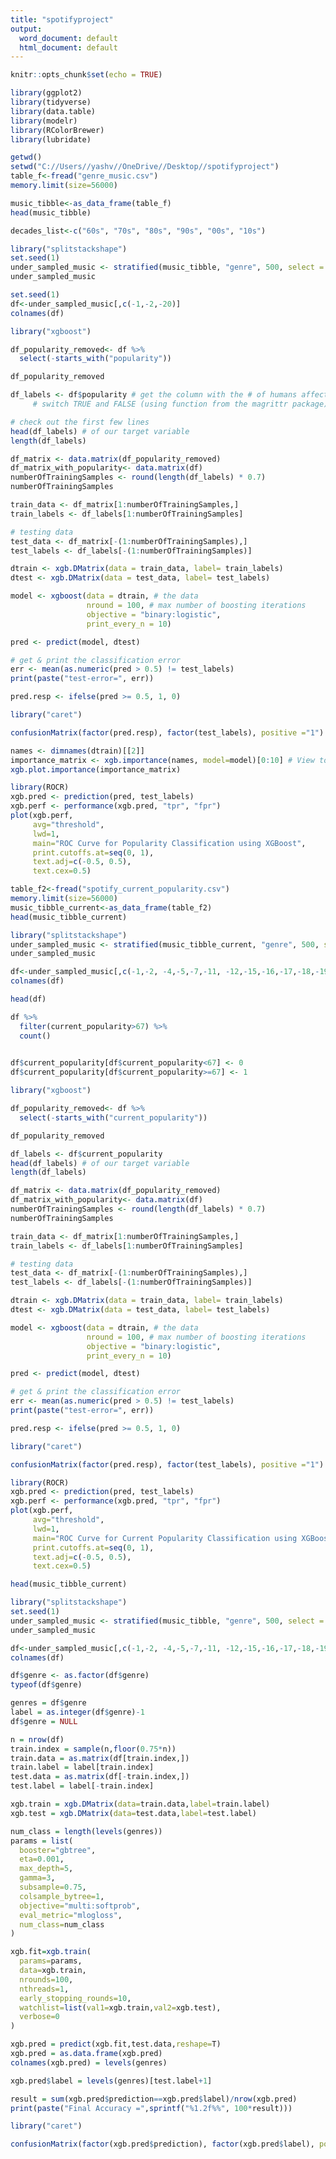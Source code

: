 ```yaml
---
title: "spotifyproject"
output:
  word_document: default
  html_document: default
---
```


```r
knitr::opts_chunk$set(echo = TRUE)
```

```r
library(ggplot2)
library(tidyverse)
library(data.table)
library(modelr)
library(RColorBrewer)
library(lubridate)

```

```r
getwd()
setwd("C://Users//yashv//OneDrive//Desktop//spotifyproject")
table_f<-fread("genre_music.csv")
memory.limit(size=56000)

```

```r
music_tibble<-as_data_frame(table_f)
head(music_tibble)
```

```r
decades_list<-c("60s", "70s", "80s", "90s", "00s", "10s")
```

```r
library("splitstackshape")
set.seed(1) 
under_sampled_music <- stratified(music_tibble, "genre", 500, select = list(genre = c("rap", "pop","r&b", "edm","latin", "rock"))) 
under_sampled_music

```

```r

set.seed(1)
df<-under_sampled_music[,c(-1,-2,-20)]
colnames(df)
```


```r
library("xgboost")

df_popularity_removed<- df %>%
  select(-starts_with("popularity"))

df_popularity_removed
```


```r
df_labels <- df$popularity # get the column with the # of humans affected
     # switch TRUE and FALSE (using function from the magrittr package)

# check out the first few lines
head(df_labels) # of our target variable
length(df_labels)
```

```r
df_matrix <- data.matrix(df_popularity_removed)
df_matrix_with_popularity<- data.matrix(df)
numberOfTrainingSamples <- round(length(df_labels) * 0.7)
numberOfTrainingSamples
```

```r
train_data <- df_matrix[1:numberOfTrainingSamples,]
train_labels <- df_labels[1:numberOfTrainingSamples]

# testing data
test_data <- df_matrix[-(1:numberOfTrainingSamples),]
test_labels <- df_labels[-(1:numberOfTrainingSamples)]
```

```r
dtrain <- xgb.DMatrix(data = train_data, label= train_labels)
dtest <- xgb.DMatrix(data = test_data, label= test_labels)

```

```r

model <- xgboost(data = dtrain, # the data   
                 nround = 100, # max number of boosting iterations
                 objective = "binary:logistic",
                 print_every_n = 10)

```

```r
pred <- predict(model, dtest)

# get & print the classification error
err <- mean(as.numeric(pred > 0.5) != test_labels)
print(paste("test-error=", err))

pred.resp <- ifelse(pred >= 0.5, 1, 0)
```

```r
library("caret")

confusionMatrix(factor(pred.resp), factor(test_labels), positive ="1")
```

```r
names <- dimnames(dtrain)[[2]]
importance_matrix <- xgb.importance(names, model=model)[0:10] # View top 20 most important features
xgb.plot.importance(importance_matrix)
```


```r

library(ROCR)
xgb.pred <- prediction(pred, test_labels)
xgb.perf <- performance(xgb.pred, "tpr", "fpr")
plot(xgb.perf,
     avg="threshold",
     lwd=1,
     main="ROC Curve for Popularity Classification using XGBoost",
     print.cutoffs.at=seq(0, 1),
     text.adj=c(-0.5, 0.5),
     text.cex=0.5)
```



```r
table_f2<-fread("spotify_current_popularity.csv")
memory.limit(size=56000)
music_tibble_current<-as_data_frame(table_f2)
head(music_tibble_current)

```

```r
library("splitstackshape")
under_sampled_music <- stratified(music_tibble_current, "genre", 500, select = list(genre = c("rap", "pop","r&b", "edm","latin", "rock"))) 
under_sampled_music
```


```r

df<-under_sampled_music[,c(-1,-2, -4,-5,-7,-11, -12,-15,-16,-17,-18,-19,-20,-22)]
colnames(df)

```


```r
head(df)
```


```r
df %>%
  filter(current_popularity>67) %>%
  count()
  

```


```r
df$current_popularity[df$current_popularity<67] <- 0
df$current_popularity[df$current_popularity>=67] <- 1
```

```r
library("xgboost")

df_popularity_removed<- df %>%
  select(-starts_with("current_popularity"))

df_popularity_removed
```


```r
df_labels <- df$current_popularity 
head(df_labels) # of our target variable
length(df_labels)

```

```r

df_matrix <- data.matrix(df_popularity_removed)
df_matrix_with_popularity<- data.matrix(df)
numberOfTrainingSamples <- round(length(df_labels) * 0.7)
numberOfTrainingSamples
```
```r
train_data <- df_matrix[1:numberOfTrainingSamples,]
train_labels <- df_labels[1:numberOfTrainingSamples]

# testing data
test_data <- df_matrix[-(1:numberOfTrainingSamples),]
test_labels <- df_labels[-(1:numberOfTrainingSamples)]
```

```r
dtrain <- xgb.DMatrix(data = train_data, label= train_labels)
dtest <- xgb.DMatrix(data = test_data, label= test_labels)


```

```r
model <- xgboost(data = dtrain, # the data   
                 nround = 100, # max number of boosting iterations
                 objective = "binary:logistic",
                 print_every_n = 10)

```

```r
pred <- predict(model, dtest)

# get & print the classification error
err <- mean(as.numeric(pred > 0.5) != test_labels)
print(paste("test-error=", err))

pred.resp <- ifelse(pred >= 0.5, 1, 0)

```

```r
library("caret")

confusionMatrix(factor(pred.resp), factor(test_labels), positive ="1")

```

```r
library(ROCR)
xgb.pred <- prediction(pred, test_labels)
xgb.perf <- performance(xgb.pred, "tpr", "fpr")
plot(xgb.perf,
     avg="threshold",
     lwd=1,
     main="ROC Curve for Current Popularity Classification using XGBoost",
     print.cutoffs.at=seq(0, 1),
     text.adj=c(-0.5, 0.5),
     text.cex=0.5)
```



```r

head(music_tibble_current)
```

```r
library("splitstackshape")
set.seed(1) 
under_sampled_music <- stratified(music_tibble, "genre", 500, select = list(genre = c("rap", "pop","r&b", "edm","latin", "rock"))) 
under_sampled_music
```



```r
df<-under_sampled_music[,c(-1,-2, -4,-5,-7,-11, -12,-15,-16,-17,-18,-19)]
colnames(df)


```

```r
df$genre <- as.factor(df$genre)
typeof(df$genre)
```

```r
genres = df$genre
label = as.integer(df$genre)-1
df$genre = NULL
```

```r
n = nrow(df)
train.index = sample(n,floor(0.75*n))
train.data = as.matrix(df[train.index,])
train.label = label[train.index]
test.data = as.matrix(df[-train.index,])
test.label = label[-train.index]
```


```r
xgb.train = xgb.DMatrix(data=train.data,label=train.label)
xgb.test = xgb.DMatrix(data=test.data,label=test.label)
```

```r
num_class = length(levels(genres))
params = list(
  booster="gbtree",
  eta=0.001,
  max_depth=5,
  gamma=3,
  subsample=0.75,
  colsample_bytree=1,
  objective="multi:softprob",
  eval_metric="mlogloss",
  num_class=num_class
)

```

```r
xgb.fit=xgb.train(
  params=params,
  data=xgb.train,
  nrounds=100,
  nthreads=1,
  early_stopping_rounds=10,
  watchlist=list(val1=xgb.train,val2=xgb.test),
  verbose=0
)

```

```r
xgb.pred = predict(xgb.fit,test.data,reshape=T)
xgb.pred = as.data.frame(xgb.pred)
colnames(xgb.pred) = levels(genres)
```


```r

xgb.pred$label = levels(genres)[test.label+1]
```

```r
result = sum(xgb.pred$prediction==xgb.pred$label)/nrow(xgb.pred)
print(paste("Final Accuracy =",sprintf("%1.2f%%", 100*result)))

```

```r
library("caret")

confusionMatrix(factor(xgb.pred$prediction), factor(xgb.pred$label), positive ="1")
```